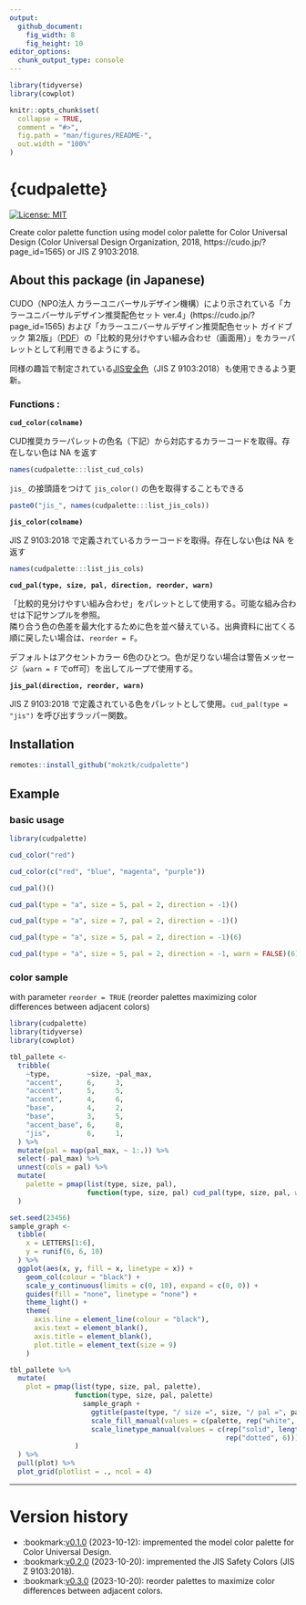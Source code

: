 ```yaml
---
output: 
  github_document:
    fig_width: 8
    fig_height: 10
editor_options: 
  chunk_output_type: console
---
```


<!-- README.md is generated from README.Rmd. Please edit that file -->

```r
library(tidyverse)
library(cowplot)

knitr::opts_chunk$set(
  collapse = TRUE,
  comment = "#>",
  fig.path = "man/figures/README-",
  out.width = "100%"
)
```

# {cudpalette}

<!-- badges: start -->

[![License: MIT](https://img.shields.io/badge/License-MIT-yellow.svg)](https://opensource.org/licenses/MIT)

<!-- badges: end -->

Create color palette function using model color palette for Color Universal Design (Color Universal Design Organization, 2018, https://cudo.jp/?page_id=1565) or JIS Z 9103:2018.

## About this package (in Japanese) 

CUDO（NPO法人 カラーユニバーサルデザイン機構）により示されている「カラーユニバーサルデザイン推奨配色セット ver.4」(https://cudo.jp/?page_id=1565) および「カラーユニバーサルデザイン推奨配色セット ガイドブック 第2版」（[PDF](https://cudo.jp/wp-content/uploads/2018/10/cud_guidebook.pdf)）の「比較的見分けやすい組み合わせ（画面用）」をカラーパレットとして利用できるようにする。

同様の趣旨で制定されている[JIS安全色](https://safetycolor.jp/)（JIS Z 9103:2018）も使用できるよう更新。

### Functions :

**`cud_color(colname)`**

CUD推奨カラーパレットの色名（下記）から対応するカラーコードを取得。存在しない色は NA を返す

```r
names(cudpalette:::list_cud_cols)
```

`jis_` の接頭語をつけて `jis_color()` の色を取得することもできる

```r
paste0("jis_", names(cudpalette:::list_jis_cols))
```


**`jis_color(colname)`**

JIS Z 9103:2018 で定義されているカラーコードを取得。存在しない色は NA を返す

```r
names(cudpalette:::list_jis_cols)
```

**`cud_pal(type, size, pal, direction, reorder, warn)`**

「比較的見分けやすい組み合わせ」をパレットとして使用する。可能な組み合わせは下記サンプルを参照。\
隣り合う色の色差を最大化するために色を並べ替えている。出典資料に出てくる順に戻したい場合は、`reorder = F`。

デフォルトはアクセントカラー 6色のひとつ。色が足りない場合は警告メッセージ（`warn = F` でoff可）を出してループで使用する。

**`jis_pal(direction, reorder, warn)`**

JIS Z 9103:2018 で定義されている色をパレットとして使用。`cud_pal(type = "jis")` を呼び出すラッパー関数。

## Installation

``` r
remotes::install_github("mokztk/cudpalette")
```
## Example

### basic usage

```r
library(cudpalette)

cud_color("red")

cud_color(c("red", "blue", "magenta", "purple"))

cud_pal()()

cud_pal(type = "a", size = 5, pal = 2, direction = -1)()

cud_pal(type = "a", size = 7, pal = 2, direction = -1)()

cud_pal(type = "a", size = 5, pal = 2, direction = -1)(6)

cud_pal(type = "a", size = 5, pal = 2, direction = -1, warn = FALSE)(6)
```

### color sample

with parameter `reorder = TRUE` (reorder palettes maximizing color differences between adjacent colors)

```r
library(cudpalette)
library(tidyverse)
library(cowplot)

tbl_pallete <-
  tribble(
    ~type,         ~size, ~pal_max,
    "accent",      6,     3,
    "accent",      5,     5,
    "accent",      4,     6,
    "base",        4,     2,
    "base",        3,     5,
    "accent_base", 6,     8,
    "jis",         6,     1,
  ) %>%
  mutate(pal = map(pal_max, ~ 1:.)) %>%
  select(-pal_max) %>%
  unnest(cols = pal) %>% 
  mutate(
    palette = pmap(list(type, size, pal),
                   function(type, size, pal) cud_pal(type, size, pal, warn = F)())
  )

set.seed(23456)
sample_graph <-
  tibble(
    x = LETTERS[1:6],
    y = runif(6, 6, 10)
  ) %>% 
  ggplot(aes(x, y, fill = x, linetype = x)) +
    geom_col(colour = "black") +
    scale_y_continuous(limits = c(0, 10), expand = c(0, 0)) +
    guides(fill = "none", linetype = "none") + 
    theme_light() + 
    theme(
      axis.line = element_line(colour = "black"),
      axis.text = element_blank(), 
      axis.title = element_blank(),
      plot.title = element_text(size = 9)
    )

tbl_pallete %>% 
  mutate(
    plot = pmap(list(type, size, pal, palette),
                function(type, size, pal, palette) 
                  sample_graph + 
                    ggtitle(paste(type, "/ size =", size, "/ pal =", pal)) +
                    scale_fill_manual(values = c(palette, rep("white", 6))) +
                    scale_linetype_manual(values = c(rep("solid", length(palette)),
                                                     rep("dotted", 6)))
                )
  ) %>%
  pull(plot) %>% 
  plot_grid(plotlist = ., ncol = 4)
```

-----

# Version history

- :bookmark:[v0.1.0](https://github.com/mokztk/cudpalette/releases/tag/v0.1.0) (2023-10-12): impremented the model color palette for Color Universal Design.
- :bookmark:[v0.2.0](https://github.com/mokztk/cudpalette/releases/tag/v0.2.0) (2023-10-20): impremented the JIS Safety Colors (JIS Z 9103:2018).
- :bookmark:[v0.3.0](https://github.com/mokztk/cudpalette/releases/tag/v0.3.0) (2023-10-20): reorder palettes to maximize color differences between adjacent colors.

